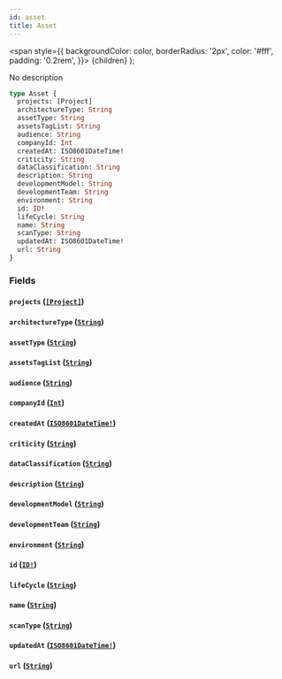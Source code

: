 ```yaml
---
id: asset
title: Asset
---
```


<span
style={{
      backgroundColor: color,
      borderRadius: '2px',
      color: '#fff',
      padding: '0.2rem',
    }}>
{children}
</span>
);

No description

```graphql
type Asset {
  projects: [Project]
  architectureType: String
  assetType: String
  assetsTagList: String
  audience: String
  companyId: Int
  createdAt: ISO8601DateTime!
  criticity: String
  dataClassification: String
  description: String
  developmentModel: String
  developmentTeam: String
  environment: String
  id: ID!
  lifeCycle: String
  name: String
  scanType: String
  updatedAt: ISO8601DateTime!
  url: String
}
```

### Fields

#### `projects` ([`[Project]`](/api/graphql/documentation/objects/project))

#### `architectureType` ([`String`](/api/graphql/documentation/scalars/string))

#### `assetType` ([`String`](/api/graphql/documentation/scalars/string))

#### `assetsTagList` ([`String`](/api/graphql/documentation/scalars/string))

#### `audience` ([`String`](/api/graphql/documentation/scalars/string))

#### `companyId` ([`Int`](/api/graphql/documentation/scalars/int))

#### `createdAt` ([`ISO8601DateTime!`](/api/graphql/documentation/scalars/iso-8601-date-time))

#### `criticity` ([`String`](/api/graphql/documentation/scalars/string))

#### `dataClassification` ([`String`](/api/graphql/documentation/scalars/string))

#### `description` ([`String`](/api/graphql/documentation/scalars/string))

#### `developmentModel` ([`String`](/api/graphql/documentation/scalars/string))

#### `developmentTeam` ([`String`](/api/graphql/documentation/scalars/string))

#### `environment` ([`String`](/api/graphql/documentation/scalars/string))

#### `id` ([`ID!`](/api/graphql/documentation/scalars/id))

#### `lifeCycle` ([`String`](/api/graphql/documentation/scalars/string))

#### `name` ([`String`](/api/graphql/documentation/scalars/string))

#### `scanType` ([`String`](/api/graphql/documentation/scalars/string))

#### `updatedAt` ([`ISO8601DateTime!`](/api/graphql/documentation/scalars/iso-8601-date-time))

#### `url` ([`String`](/api/graphql/documentation/scalars/string))
